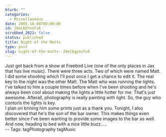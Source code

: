 ```yaml
---
blurb: ""
categories:
  - Miscellaneous
date: 2005-10-08T00:00:00
id: 20eLKGYnzFv6
scrubbed_2021: false
status: published
title: Night of the Matts
type: post
slug: night-of-the-matts--20elkgynzfv6
---
```


Just got back from a show at Freebird Live (one of the only places
in Jax that has live music). There were three acts. Two of which
were named Matt. I did some shooting which I'll post once I get a
chance to edit it. The real key to the night was the other Matt.
The Matt who was running the lights. I've talked to him a couple
times before when I've been shooting and he's always been cool
about making the lights a little hotter for me. That's just
awesome. Afterall, photography is really painting with light. So,
the guy who contorls the lights is key.  
I plan on brining him some prints just as a thank you. Tonight, I
also discovered that he's the son of the bar owner. This makes
things even better since I've been wanting to provide some images
to the bar as well.  
And now, heading to bed with a nice little buzz.....  
-- Tags: tagPhotography tagMusic